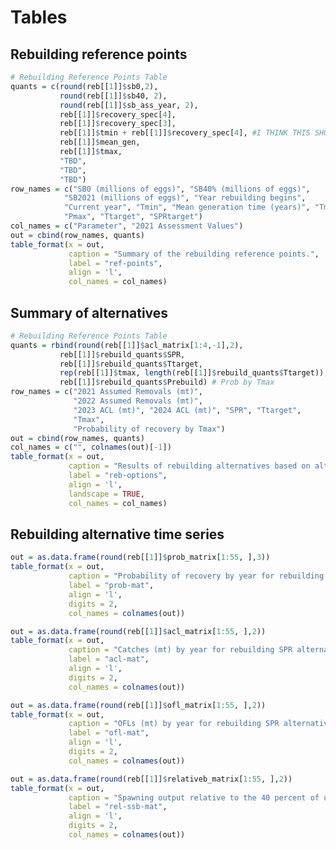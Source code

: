 \clearpage
# Tables

<!-- ## Rebuilding reference points and summary of alternatives -->
## Rebuilding reference points

```r
# Rebuilding Reference Points Table
quants = c(round(reb[[1]]$sb0,2), 
		   round(reb[[1]]$sb40, 2), 
		   round(reb[[1]]$sb_ass_year, 2),
		   reb[[1]]$recovery_spec[4],
		   reb[[1]]$recovery_spec[3], 
		   reb[[1]]$tmin + reb[[1]]$recovery_spec[4], #I THINK THIS SHOULD BE RECOVERY_SPEC[3] because zero catch rebuild is 17 yet tmin is 19 so the two years of fixed catches from 2021 to 2023 are included in tmin already 
		   reb[[1]]$mean_gen, 
		   reb[[1]]$tmax, 
		   "TBD",
		   "TBD",
		   "TBD")
row_names = c("SB0 (millions of eggs)", "SB40% (millions of eggs)", 
			"SB2021 (millions of eggs)", "Year rebuilding begins",
		    "Current year", "Tmin", "Mean generation time (years)", "Tmax", 
		    "Pmax", "Ttarget", "SPRtarget")
col_names = c("Parameter", "2021 Assessment Values")
out = cbind(row_names, quants)
table_format(x = out,
             caption = "Summary of the rebuilding reference points.",
             label = "ref-points",
             align = 'l',
             col_names = col_names)
```

<!-- ```{r, results = 'asis'} -->
<!-- # Rebuilding Reference Points Table -->
<!-- quants = c(round(reb[[2]]$sb0,2), -->
<!-- 		   round(reb[[2]]$sb40, 2), -->
<!-- 		   round(reb[[2]]$sb_ass_year, 2), -->
<!-- 		   reb[[2]]$recovery_spec[4], -->
<!-- 		   reb[[2]]$recovery_spec[3], -->
<!-- 		   reb[[2]]$tmin + reb[[2]]$recovery_spec[4],#I THINK THIS SHOULD BE RECOVERY_SPEC[3] because zero catch rebuild is 17 yet tmin is 19 so the two years of fixed catches from 2021 to 2023 are included in tmin already -->
<!-- 		   reb[[2]]$mean_gen, -->
<!-- 		   reb[[2]]$tmax, -->
<!-- 		   "TBD", -->
<!-- 		   "TBD", -->
<!-- 		   "TBD") -->
<!-- row_names = c("SB0 (millions of eggs)", "SB40% (millions of eggs)", -->
<!-- 			"SB2021 (millions of eggs)", "Year rebuilding begins", -->
<!-- 		    "Current year", "Tmin", "Mean generation time (years)", "Tmax", -->
<!-- 		    "Pmax", "Ttarget", "SPRtarget") -->
<!-- col_names = c("Parameter", "2021 Assessment Values") -->
<!-- out = cbind(row_names, quants) -->
<!-- table_format(x = out, -->
<!--              caption = "Summary of the rebuilding reference points when catch is not constrained by the ABC.", -->
<!--              label = "ref-points-noABCmax", -->
<!--              align = 'l', -->
<!--              col_names = col_names) -->
<!-- ``` -->

<!-- ```{r, results = 'asis'} -->
<!-- # Rebuilding Reference Points Table -->
<!-- quants = c(round(reb[[3]]$sb0,2), -->
<!-- 		   round(reb[[3]]$sb40, 2), -->
<!-- 		   round(reb[[3]]$sb_ass_year, 2), -->
<!-- 		   reb[[3]]$recovery_spec[4], -->
<!-- 		   reb[[3]]$recovery_spec[3], -->
<!-- 		   reb[[3]]$tmin + reb[[3]]$recovery_spec[4],#I THINK THIS SHOULD BE RECOVERY_SPEC[3] because zero catch rebuild is 17 yet tmin is 19 so the two years of fixed catches from 2021 to 2023 are included in tmin already -->
<!-- 		   reb[[3]]$mean_gen, -->
<!-- 		   reb[[3]]$tmax, -->
<!-- 		   "TBD", -->
<!-- 		   "TBD", -->
<!-- 		   "TBD") -->
<!-- row_names = c("SB0 (millions of eggs)", "SB40% (millions of eggs)", -->
<!-- 			"SB2021 (millions of eggs)", "Year rebuilding begins", -->
<!-- 		    "Current year", "Tmin", "Mean generation time (years)", "Tmax", -->
<!-- 		    "Pmax", "Ttarget", "SPRtarget") -->
<!-- col_names = c("Parameter", "2021 Assessment Values") -->
<!-- out = cbind(row_names, quants) -->
<!-- table_format(x = out, -->
<!--              caption = "Summary of the rebuilding reference points based on an SS model with sex equal to 1.", -->
<!--              label = "ref-points-sex1", -->
<!--              align = 'l', -->
<!--              col_names = col_names) -->
<!-- ``` -->

\clearpage

## Summary of alternatives

```r
# Rebuilding Reference Points Table
quants = rbind(round(reb[[1]]$acl_matrix[1:4,-1],2),
		   reb[[1]]$rebuild_quants$SPR,
		   reb[[1]]$rebuild_quants$Ttarget,
		   rep(reb[[1]]$tmax, length(reb[[1]]$rebuild_quants$Ttarget)),
		   reb[[1]]$rebuild_quants$Prebuild) # Prob by Tmax
row_names = c("2021 Assumed Removals (mt)", 
			  "2022 Assumed Removals (mt)",
			  "2023 ACL (mt)", "2024 ACL (mt)", "SPR", "Ttarget", 
			  "Tmax",
			  "Probability of recovery by Tmax")
out = cbind(row_names, quants)
col_names = c("", colnames(out)[-1])
table_format(x = out,
             caption = "Results of rebuilding alternatives based on alternative SPR targets for 50 percent probability of recovery based on the assumed removals for 2021-22.",
             label = "reb-options",
             align = 'l',
             landscape = TRUE,
             col_names = col_names)
```


<!-- ```{r, results = 'asis'} -->
<!-- # Rebuilding Reference Points Table -->
<!-- quants = rbind(round(reb[[2]]$acl_matrix[1:4,-1],2), -->
<!-- 		   reb[[2]]$rebuild_quants$SPR, -->
<!-- 		   reb[[2]]$rebuild_quants$Ttarget, -->
<!-- 		   rep(reb[[2]]$tmax, length(reb[[2]]$rebuild_quants$Ttarget)), -->
<!-- 		   reb[[2]]$rebuild_quants$Prebuild) # Prob by Tmax -->
<!-- row_names = c("2021 Assumed Removals (mt)", -->
<!-- 			  "2022 Assumed Removals (mt)", -->
<!-- 			  "2023 ACL (mt)", "2024 ACL (mt)", "SPR", "Ttarget", -->
<!-- 			  "Tmax", -->
<!-- 			  "Probability of recovery by Tmax") -->
<!-- out = cbind(row_names, quants) -->
<!-- col_names = c("", colnames(out)[-1]) -->
<!-- table_format(x = out, -->
<!--              caption = "Results of rebuilding alternatives based on alternative SPR targets for 50 percent probability of recovery based on the assumed removals for 2021-22 when catches are not constrained by the ABC.", -->
<!--              label = "reb-options-noABCmax", -->
<!--              align = 'l', -->
<!--              landscape = TRUE, -->
<!--              col_names = col_names) -->
<!-- ``` -->


<!-- ```{r, results = 'asis'} -->
<!-- # Rebuilding Reference Points Table -->
<!-- quants = rbind(round(reb[[3]]$acl_matrix[1:4,-1],2), -->
<!-- 		   reb[[3]]$rebuild_quants$SPR, -->
<!-- 		   reb[[3]]$rebuild_quants$Ttarget, -->
<!-- 		   rep(reb[[3]]$tmax, length(reb[[3]]$rebuild_quants$Ttarget)), -->
<!-- 		   reb[[3]]$rebuild_quants$Prebuild) # Prob by Tmax -->
<!-- row_names = c("2021 Assumed Removals (mt)", -->
<!-- 			  "2022 Assumed Removals (mt)", -->
<!-- 			  "2023 ACL (mt)", "2024 ACL (mt)", "SPR", "Ttarget", -->
<!-- 			  "Tmax", -->
<!-- 			  "Probability of recovery by Tmax") -->
<!-- out = cbind(row_names, quants) -->
<!-- col_names = c("", colnames(out)[-1]) -->
<!-- table_format(x = out, -->
<!--              caption = "Results of rebuilding alternatives based on alternative SPR targets for 50 percent probability of recovery based on the assumed removals for 2021-22 when based on an SS model with sex equal to 1.", -->
<!--              label = "reb-options-sex1", -->
<!--              align = 'l', -->
<!--              landscape = TRUE, -->
<!--              col_names = col_names) -->
<!-- ``` -->

\clearpage

## Rebuilding alternative time series 

```r
out = as.data.frame(round(reb[[1]]$prob_matrix[1:55, ],3))
table_format(x = out,
             caption = "Probability of recovery by year for rebuilding SPR alternatives assuming removals of 13.5 mt in 2021 and 2022, respectively.",
             label = "prob-mat",
             align = 'l',
             digits = 2,
             col_names = colnames(out))
```


```r
out = as.data.frame(round(reb[[1]]$acl_matrix[1:55, ],2))
table_format(x = out,
             caption = "Catches (mt) by year for rebuilding SPR alternatives assuming removals of 13.5 mt in 2021 and 2022, respectively.",
             label = "acl-mat",
             align = 'l',
             digits = 2,
             col_names = colnames(out))
```


```r
out = as.data.frame(round(reb[[1]]$ofl_matrix[1:55, ],2))
table_format(x = out,
             caption = "OFLs (mt) by year for rebuilding SPR alternatives assuming removals of 13.5 mt in 2021 and 2022, respectively.",
             label = "ofl-mat",
             align = 'l',
             digits = 2,
             col_names = colnames(out))
```


```r
out = as.data.frame(round(reb[[1]]$relativeb_matrix[1:55, ],2))
table_format(x = out,
             caption = "Spawning output relative to the 40 percent of unfished spawning output target by year for rebuilding SPR alternatives assuming removals of 13.5 mt in 2021 and 2022, respectively. ",
             label = "rel-ssb-mat",
             align = 'l',
             digits = 2,
             col_names = colnames(out))
```

\clearpage

<!-- ## Rebuilding alternative time series when catches are not constrained by the ABC -->

<!-- ```{r, results = 'asis'} -->
<!-- out = as.data.frame(round(reb[[2]]$prob_matrix[1:55, ],3)) -->
<!-- table_format(x = out, -->
<!--              caption = "Probability of recovery by year for rebuilding SPR alternatives assuming catch is not constrained by the ABC.", -->
<!--              label = "prob-mat-noABCmax", -->
<!--              align = 'l', -->
<!--              digits = 2, -->
<!--              col_names = colnames(out)) -->
<!-- ``` -->


<!-- ```{r, results = 'asis'} -->
<!-- out = as.data.frame(round(reb[[2]]$acl_matrix[1:55, ],2)) -->
<!-- table_format(x = out, -->
<!--              caption = "Catches (mt) by year for rebuilding SPR alternatives assuming catch is not constrained by the ABC.", -->
<!--              label = "acl-mat-noABCmax", -->
<!--              align = 'l', -->
<!--              digits = 2, -->
<!--              col_names = colnames(out)) -->
<!-- ``` -->

<!-- ```{r, results = 'asis'} -->
<!-- out = as.data.frame(round(reb[[2]]$ofl_matrix[1:55, ],2)) -->
<!-- table_format(x = out, -->
<!--              caption = "OFLs (mt) by year for rebuilding SPR alternatives assuming catch is not constrained by the ABC.", -->
<!--              label = "ofl-mat-noABCmax", -->
<!--              align = 'l', -->
<!--              digits = 2, -->
<!--              col_names = colnames(out)) -->
<!-- ``` -->


<!-- ```{r, results = 'asis'} -->
<!-- out = as.data.frame(round(reb[[2]]$relativeb_matrix[1:55, ],2)) -->
<!-- table_format(x = out, -->
<!--              caption = "Spawning output relative to the 40 percent of unfished spawning output target by year for rebuilding SPR alternatives assuming catch is not constrained by the ABC.", -->
<!--              label = "rel-ssb-mat-noABCmax", -->
<!--              align = 'l', -->
<!--              digits = 2, -->
<!--              col_names = colnames(out)) -->
<!-- ``` -->

<!-- \clearpage -->

<!-- ## Rebuilding alternative time series for rebuilding based on an SS model with sex equal to 1 -->


<!-- ```{r, results = 'asis'} -->
<!-- out = as.data.frame(round(reb[[3]]$prob_matrix[1:55, ],3)) -->
<!-- table_format(x = out, -->
<!--              caption = "The probability of rebuilding by year for rebuilding SPR alternatives based on an SS model with sex equal to 1.", -->
<!--              label = "prob-mat-sex1", -->
<!--              align = 'l', -->
<!--              digits = 2, -->
<!--              col_names = colnames(out)) -->
<!-- ``` -->

<!-- ```{r, results = 'asis'} -->
<!-- out = as.data.frame(round(reb[[3]]$acl_matrix[1:55, ],2)) -->
<!-- table_format(x = out, -->
<!--              caption = "Catches (mt) by year for rebuilding SPR alternatives based on an SS model with sex equal to 1.", -->
<!--              label = "acl-mat-sex1", -->
<!--              align = 'l', -->
<!--              digits = 2, -->
<!--              col_names = colnames(out)) -->
<!-- ``` -->

<!-- ```{r, results = 'asis'} -->
<!-- out = as.data.frame(round(reb[[3]]$ofl_matrix[1:55, ],2)) -->
<!-- table_format(x = out, -->
<!--              caption = "OFLs (mt) by year for rebuilding SPR alternatives based on an SS model with sex equal to 1.", -->
<!--              label = "ofl-mat-sex1", -->
<!--              align = 'l', -->
<!--              digits = 2, -->
<!--              col_names = colnames(out)) -->
<!-- ``` -->

<!-- ```{r, results = 'asis'} -->
<!-- out = as.data.frame(round(reb[[3]]$relativeb_matrix[1:55, ],2)) -->
<!-- table_format(x = out, -->
<!--              caption = "Spawning output relative to the 40 percent of unfished spawning output target by year for rebuilding SPR alternatives based on an SS model with sex equal to 1.", -->
<!--              label = "rel-ssb-mat-sex1", -->
<!--              align = 'l', -->
<!--              digits = 2, -->
<!--              col_names = colnames(out)) -->
<!-- ``` -->

